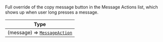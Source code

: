 Full override of the copy message button in the Message Actions list, which shows up when user long presses a message.

| Type |
| - |
| (message) => [`MessageAction`](../../object-types/message-action) |

